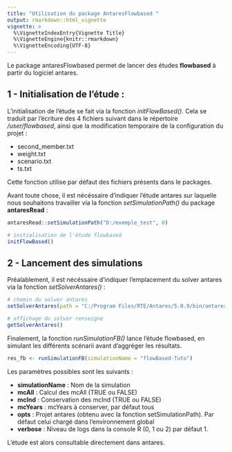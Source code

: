 ```yaml
---
title: "Utilisation du package AntaresFlowbased "
output: rmarkdown::html_vignette
vignette: >
  %\VignetteIndexEntry{Vignette Title}
  %\VignetteEngine{knitr::rmarkdown}
  %\VignetteEncoding{UTF-8}
---
```


Le package antaresFlowbased permet de lancer des études **flowbased** à partir du logiciel antares.

## 1 - Initialisation de l'étude :

L'initialisation de l'étude se fait via la fonction *initFlowBased()*. Cela se traduit par l'écriture des 4 fichiers suivant dans le répertoire */user/flowbased*, ainsi que la modification temporaire de la configuration du projet : 

* second_member.txt
* weight.txt
* scenario.txt
* ts.txt

Cette fonction utilise par défaut des fichiers présents dans le packages.

Avant toute chose, il est nécéssaire d'indiquer l'étude antares sur laquelle nous souhaitons travailler via la fonction *setSimulationPath()* du package **antaresRead** :

```r
antaresRead::setSimulationPath("D:/exemple_test", 0)

# initialisation de l'étude flowbased
initFlowBased()
```


## 2 - Lancement des simulations

Préalablement, il est nécéssaire d'indiquer l'emplacement du solver antares via la fonction *setSolverAntares()* :

```r
# chemin du solver antares
setSolverAntares(path = "C:/Program Files/RTE/Antares/5.0.9/bin/antares-5.0-solver.exe")

# affichage du solver renseigne
getSolverAntares()
```

Finalement, la fonction *runSimulationFB()* lance l'étude flowbased, en simulant les différents scénarii avant d'aggréger les résultats.

```r
res_fb <- runSimulationFB(simulationName = "flowBased-Tuto")
```

Les paramètres possibles sont les suivants : 

* **simulationName** : Nom de la simulation
* **mcAll** : Calcul des mcAll (TRUE ou FALSE)
* **mcInd** : Conservation des mcInd (TRUE ou FALSE)
* **mcYears** : mcYears à conserver, par défaut tous
* **opts** : Projet antares (obtenu avec la fonction setSimulationPath). Par défaut celui chargé dans l'environnement global
* **verbose** : Niveau de logs dans la console R (0, 1 ou 2) par défaut 1.

L'étude est alors consultable directement dans antares.
